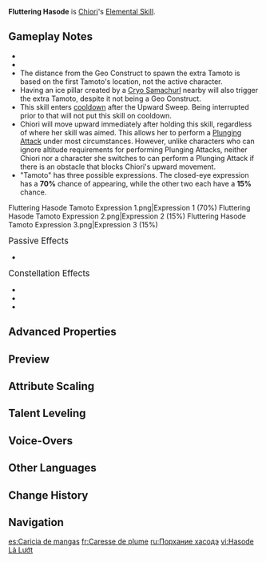 {{Talent Infobox
|image         = Talent Fluttering Hasode.png
|character     = Chiori
|type          = Elemental Skill
|info          = Dashes nimbly forward with silken steps. Once this dash ends, Chiori will summon the automaton doll "[[Tamoto]]" beside her and sweep her blade upward, dealing {{Color|AoE Geo DMG}} to nearby opponents based on her [[ATK]] and [[DEF]].<br>Holding the Skill will cause it to behave differently.<br><br>'''Hold'''<br>Enter Aiming Mode to adjust the dash direction.<br><br>'''Tamoto'''<br><ul><li> Will slash at nearby opponents at intervals, dealing {{Color|AoE Geo DMG}} based on Chiori's ATK and DEF.</li><li> While active, if there are nearby {{Color|Geo Construct(s)}} or {{Color|[[Geo Construct]](s)}} are created nearby, an additional Tamoto will be summoned next to your active character. Only 1 additional Tamoto can be summoned in this manner, and its duration is independently counted.</li></ul>
|CD            = 16s
|energyCost    = 
|scale_att1    = ATK
|scale_att2    = DEF
|utility1      = 
|utility2      = 
|arkhe         = 
}}
{{Description|"Sakura red dyes the brocade, the fragrance suffuses the sleeves, the orioles intoxicated."}}
'''Fluttering Hasode''' is [[Chiori]]'s [[Elemental Skill]].

==Gameplay Notes==
* {{Talent Note|particles|Tamoto DMG|1.2}}
* {{Talent Note|no snapshot|Tamoto DMG|character=Chiori}}
* The distance from the Geo Construct to spawn the extra Tamoto is based on the first Tamoto's location, not the active character.
* Having an ice pillar created by a [[Cryo Samachurl]] nearby will also trigger the extra Tamoto, despite it not being a Geo Construct. 
* This skill enters [[cooldown]] after the Upward Sweep. Being interrupted prior to that will not put this skill on cooldown.
* Chiori will move upward immediately after holding this skill, regardless of where her skill was aimed. This allows her to perform a [[Plunging Attack]] under most circumstances. However, unlike characters who can ignore altitude requirements for performing Plunging Attacks, neither Chiori nor a character she switches to can perform a Plunging Attack if there is an obstacle that blocks Chiori's upward movement.
* "Tamoto" has three possible expressions. The closed-eye expression has a '''70%''' chance of appearing, while the other two each have a '''15%''' chance.<gallery>
Fluttering Hasode Tamoto Expression 1.png|Expression 1 (70%)
Fluttering Hasode Tamoto Expression 2.png|Expression 2 (15%)
Fluttering Hasode Tamoto Expression 3.png|Expression 3 (15%)
</gallery>

;<big>Passive Effects</big>
* {{Talent Note|ascension|1|Tailor-Made|grants additional effects based on whether an Elemental Skill or Normal Attack is pressed for a short duration after the upward sweep.}}

;<big>Constellation Effects</big>
* {{Talent Note|constellation|1|Six Paths of Sage Silkcraft}}
* {{Talent Note|constellation|3|Four Brocade Embellishments}}
* {{Talent Note|constellation|6|Sole Principle Pursuit}}

==Advanced Properties==
{{Advanced Properties
|title   = Upward Sweep Attack DMG
|gu      = 1U
|icdtag  = Elemental Skill
|icdtype = 1.9s
|poise   = 50
|impulse = Air, 100, 400
|blunt   = 1

|title2   = Tamoto DMG
|gu2      = 1U
|icdtag2  = Elemental Skill
|icdtype2 = 1.9s
|poise2   = 30
|impulse2 = 2
|blunt2   = 1

|title3   = Coordinated Attack (A1)
|gu3      = 1U
|icdtag3  = Elemental Skill
|icdtype3 = 1.9s
|poise3   = 50
|impulse3 = 2
}}

==Preview==
{{Preview
|file1    = Fluttering Hasode Press Preview
|caption1 = Press

|file2    = Fluttering Hasode Hold Preview
|caption2 = Hold
}}

==Attribute Scaling==
{{Talent Scaling
|levels=13
|order=tamotodmg,tamotoduration,tamotoattackinterval,upwardsweepattackdmg,cd
|titles=Tamoto DMG,Tamoto Duration,Tamoto Attack Interval,Upward Sweep Attack DMG,CD
|tamotodmg_1=82.08% ATK +102.6% DEF
|tamotodmg_2=88.24% ATK +110.29% DEF
|tamotodmg_3=94.39% ATK +117.99% DEF
|tamotodmg_4=102.6% ATK +128.25% DEF
|tamotodmg_5=108.76% ATK +135.94% DEF
|tamotodmg_6=114.91% ATK +143.64% DEF
|tamotodmg_7=123.12% ATK +153.9% DEF
|tamotodmg_8=131.33% ATK +164.16% DEF
|tamotodmg_9=139.54% ATK +174.42% DEF
|tamotodmg_10=147.74% ATK +184.68% DEF
|tamotodmg_11=155.95% ATK +194.94% DEF
|tamotodmg_12=164.16% ATK +205.2% DEF
|tamotodmg_13=174.42% ATK +218.02% DEF
|tamotoduration=17s
|tamotoattackinterval=3.6s
|upwardsweepattackdmg_1=149.28% ATK +186.6% DEF
|upwardsweepattackdmg_2=160.48% ATK +200.59% DEF
|upwardsweepattackdmg_3=171.67% ATK +214.59% DEF
|upwardsweepattackdmg_4=186.6% ATK +233.25% DEF
|upwardsweepattackdmg_5=197.8% ATK +247.25% DEF
|upwardsweepattackdmg_6=208.99% ATK +261.24% DEF
|upwardsweepattackdmg_7=223.92% ATK +279.9% DEF
|upwardsweepattackdmg_8=238.85% ATK +298.56% DEF
|upwardsweepattackdmg_9=253.78% ATK +317.22% DEF
|upwardsweepattackdmg_10=268.7% ATK +335.88% DEF
|upwardsweepattackdmg_11=283.63% ATK +354.54% DEF
|upwardsweepattackdmg_12=298.56% ATK +373.2% DEF
|upwardsweepattackdmg_13=317.22% ATK +396.53% DEF
|cd=16s
}}

==Talent Leveling==
{{Talent Upgrade|Chiori}}

==Voice-Overs==
{{Talent VO}}

==Other Languages==
{{Other Languages
|en       = Fluttering Hasode
|zhs      = 羽袖一触
|zhs_rm   = Yǔxiù Yīchù
|zht      = 羽袖一觸
|zht_rm   = Yǔxiù Yīchù
|zh_tl    = One Touch of a Hasode
|ja       = 羽袖一触
|ja_rm    = Hasode Isshoku
|ja_tl    = One Touch of Hasode
|ja_note  = Modified from Japanese idiom {{ja|鎧袖一触|Gaishuu Isshoku|lit=One Touch of Armoured Gauntlet}}, meaning "to defeat an opponent in a single blow".
|ko       = 하소데의 손길
|ko_tl    = 
|es       = Caricia de mangas
|es_tl    = Caress of Sleeves
|fr       = Caresse de plume
|fr_tl    = Caress of Feather
|ru       = Порхание хасодэ
|ru_tl    = Fluttering of Hasode
|th       = Fluttering Hasode
|vi       = Hasode Lả Lướt
|vi_tl    = 
|de       = Streichelnde Hasode
|de_tl    = Caressing Hasode
|id       = Fluttering Hasode
|pt       = Carícia da Pluma Penada
|pt_tl    = 
|tr       = Hasode Darbesi
|tr_tl    = 
|tr_note  = 
|it       = Hasode svolazzante
|it_tl    = Fluttering Hasode
}}

==Change History==
{{Change History|4.5}}

==Navigation==
{{Talent Navbox|Chiori}}

[[es:Caricia de mangas]]
[[fr:Caresse de plume]]
[[ru:Порхание хасодэ]]
[[vi:Hasode Lả Lướt]]